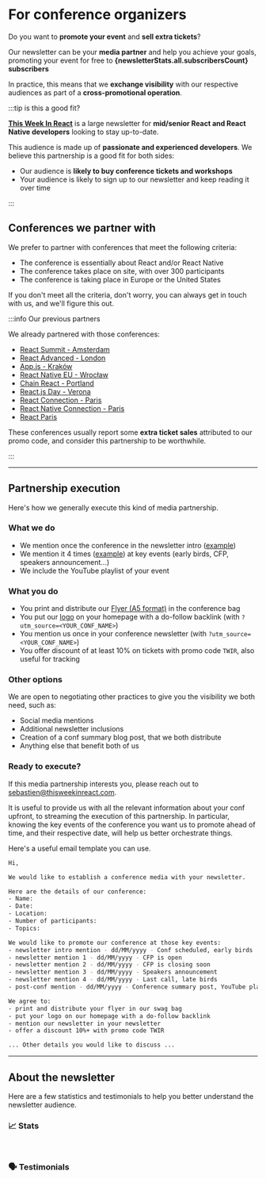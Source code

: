 
# For conference organizers

Do you want to **promote your event** and **sell extra tickets**?

Our newsletter can be your **media partner** and help you achieve your goals, promoting your event for free to **{newsletterStats.all.subscribersCount} subscribers**

In practice, this means that we **exchange visibility** with our respective audiences as part of a **cross-promotional operation**.

:::tip is this a good fit?

[**This Week In React**](/) is a large newsletter for **mid/senior React and React Native developers** looking to stay up-to-date.

This audience is made up of **passionate and experienced developers**. We believe this partnership is a good fit for both sides:

- Our audience is **likely to buy conference tickets and workshops**
- Your audience is likely to sign up to our newsletter and keep reading it over time

:::

## Conferences we partner with

We prefer to partner with conferences that meet the following criteria:

- The conference is essentially about React and/or React Native
- The conference takes place on site, with over 300 participants
- The conference is taking place in Europe or the United States

If you don't meet all the criteria, don't worry, you can always get in touch with us, and we'll figure this out.

:::info Our previous partners

We already partnered with those conferences:

- [React Summit - Amsterdam](https://reactsummit.com/)
- [React Advanced - London](https://reactadvanced.com/)
- [App.js - Kraków](https://appjs.co/)
- [React Native EU - Wrocław](https://www.react-native.eu/)
- [Chain React - Portland](https://chainreactconf.com/)
- [React.js Day - Verona](https://2023.reactjsday.it/)
- [React Connection - Paris](https://reactconnection.io/)
- [React Native Connection - Paris](https://reactnativeconnection.io/)
- [React Paris](https://react.paris/)

These conferences usually report some **extra ticket sales** attributed to our promo code, and consider this partnership to be worthwhile.

:::

---

## Partnership execution

Here's how we generally execute this kind of media partnership.

### What we do

- We mention once the conference in the newsletter intro ([example](/newsletter/159))
- We mention it 4 times ([example](/newsletter/159#react)) at key events (early birds, CFP, speakers announcement...)
- We include the YouTube playlist of your event

### What you do

- You print and distribute our [Flyer (A5 format)](https://drive.google.com/drive/folders/14BOT_7pT3zz2IKwQGw93G185kll3nwhJ) in the conference bag
- You put our [logo](https://drive.google.com/drive/folders/1029GIVDLUizLhhz0xNAdDlMnPhsQ3_f7) on your homepage with a do-follow backlink (with `?utm_source=<YOUR_CONF_NAME>`)
- You mention us once in your conference newsletter (with `?utm_source=<YOUR_CONF_NAME>`)
- You offer discount of at least 10% on tickets with promo code `TWIR`, also useful for tracking

### Other options

We are open to negotiating other practices to give you the visibility we both need, such as:

- Social media mentions
- Additional newsletter inclusions
- Creation of a conf summary blog post, that we both distribute
- Anything else that benefit both of us

### Ready to execute?

If this media partnership interests you, please reach out to [sebastien@thisweekinreact.com](mailto:sebastien@thisweekinreact.com?subject=%3CCONF_NAME%3E%20x%20This%20Week%20In%20React%20-%20Media%20Partnership).

It is useful to provide us with all the relevant information about your conf upfront, to streaming the execution of this partnership. In particular, knowing the key events of the conference you want us to promote ahead of time, and their respective date, will help us better orchestrate things.

Here's a useful email template you can use.

```bash title="Subject: <CONF_NAME> x This Week In React - Media Partnership"
Hi,

We would like to establish a conference media with your newsletter.

Here are the details of our conference:
- Name:
- Date:
- Location:
- Number of participants:
- Topics:

We would like to promote our conference at those key events:
- newsletter intro mention - dd/MM/yyyy - Conf scheduled, early birds
- newsletter mention 1 - dd/MM/yyyy - CFP is open
- newsletter mention 2 - dd/MM/yyyy - CFP is closing soon
- newsletter mention 3 - dd/MM/yyyy - Speakers announcement
- newsletter mention 4 - dd/MM/yyyy - Last call, late birds
- post-conf mention - dd/MM/yyyy - Conference summary post, YouTube playlist available

We agree to:
- print and distribute your flyer in our swag bag
- put your logo on our homepage with a do-follow backlink
- mention our newsletter in your newsletter
- offer a discount 10%+ with promo code TWIR

... Other details you would like to discuss ...
```

---

## About the newsletter

Here are a few statistics and testimonials to help you better understand the newsletter audience.

### 📈 Stats

<SponsoringTabsStats />

<br />

### 🗣 Testimonials

<SponsoringTabsTestimonials />
